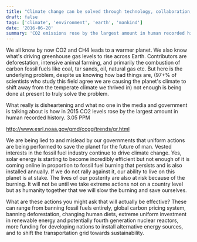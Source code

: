 ```yaml
---
title: "Climate change can be solved through technology, collaboration, and innovation."
draft: false
tags: ['climate', 'environment', 'earth', 'mankind']
date: '2016-06-20'
summary: 'CO2 emissions rose by the largest amount in human recorded history last year. Despite rhetoric to appease the concerns of environmental advocates, little has actually been done on a global aggregate level to slow greenhouse gas emission growth.'
---
```


We all know by now CO2 and CH4 leads to a warmer planet. We also know what's driving greenhouse gas levels to rise across Earth. Contributors are deforestation, intensive animal farming, and primarily the combustion of carbon fossil fuels like coal, tar sands, oil, natural gas etc. But here is the underlying problem, despite us knowing how bad things are, (97+% of scientists who study this field agree we are causing the planet's climate to shift away from the temperate climate we thrived in) not enough is being done at present to truly solve the problem.

What really is disheartening and what no one in the media and government is talking about is how in 2015 CO2 levels rose by the largest amount in human recorded history. 3.05 PPM

http://www.esrl.noaa.gov/gmd/ccgg/trends/gr.html

We are being lied to and mislead by our governments that uniform actions are being performed to save the planet for the future of man. Vested interests in the fossil fuel industry continue to drive climate change. Yes, solar energy is starting to become incredibly efficient but not enough of it is coming online in proportion to fossil fuel burning that persists and is also installed annually. If we do not rally against it, our ability to live on this planet is at stake. The lives of our posterity are also at risk because of the burning. It will not be until we take extreme actions not on a country level but as humanity together that we will slow the burning and save ourselves.

What are these actions you might ask that will actually be effective? These can range from banning fossil fuels entirely, global carbon pricing system, banning deforestation, changing human diets, extreme uniform investment in renewable energy and potentially fourth generation nuclear reactors, more funding for developing nations to install alternative energy sources, and to shift the transportation grid towards sustainability.
